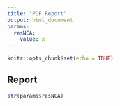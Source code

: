 ```yaml
---
title: "PDF Report"
output: html_document
params:
  resNCA:
    value: x
---
```


```r
knitr::opts_chunk$set(echo = TRUE)
```

## Report

```r
str(params$resNCA)
```

